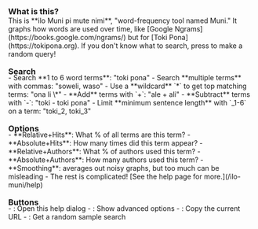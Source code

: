 ---
---


<h3 style="margin: 0;">What is this?</h3>
This is **ilo Muni pi mute nimi**, "word-frequency tool named Muni." It graphs how words are used over time, like [Google Ngrams](https://books.google.com/ngrams/) but for [Toki
Pona](https://tokipona.org).
If you don't know what to search, press <Icon name="mingcute:refresh-3-line" /> to
make a random query!

<h3 style="margin-bottom: 0; line-height: 0.5em;">Search</h3>
- Search **1 to 6 word terms**: "toki pona"
- Search **multiple terms** with commas: "soweli, waso"
- Use a **wildcard** `*` to get top matching terms: "ona li \*"
- **Add** terms with `+`: "ale + ali"
- **Subtract** terms with `-`: "toki - toki pona"
- Limit **minimum sentence length** with `_1-6` on a term: "toki_2, toki_3"

<h3 style="margin-bottom: 0; line-height: 0.5em;">Options</h3>
- **Relative+Hits**: What % of all terms are this term?
- **Absolute+Hits**: How many times did this term appear?
- **Relative+Authors**: What % of authors used this term?
- **Absolute+Authors**: How many authors used this term?
- **Smoothing**: averages out noisy graphs, but too much can be misleading
- The rest is complicated! [See the help page for more.](/ilo-muni/help)

<h3 style="margin-bottom: 0; line-height: 0.5em;">Buttons</h3>
- <Icon name="mingcute:question-line" />: Open this help dialog
- <Icon name="mingcute:tool-line" />: Show advanced options
- <Icon name="mingcute:copy-line" />: Copy the current URL
- <Icon name="mingcute:refresh-3-line" />: Get a random sample search
